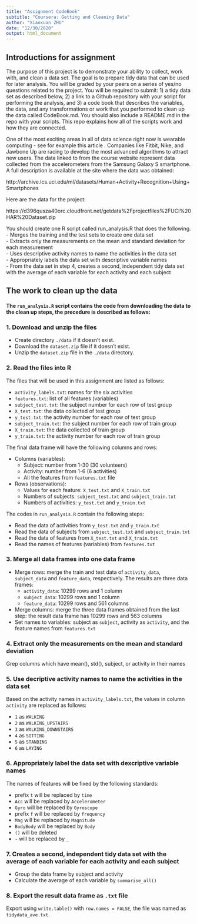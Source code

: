 ```yaml
---
title: "Assignment CodeBook"
subtitle: "Coursera: Getting and Cleaning Data"
author: "Xiaoxuan ZHU"
date: "12/30/2020"
output: html_document
---
```


## Introductions for assignment

The purpose of this project is to demonstrate your ability to collect, work with, and clean a data set. The goal is to prepare tidy data that can be used for later analysis. You will be graded by your peers on a series of yes/no questions related to the project. You will be required to submit: 1) a tidy data set as described below, 2) a link to a Github repository with your script for performing the analysis, and 3) a code book that describes the variables, the data, and any transformations or work that you performed to clean up the data called CodeBook.md. You should also include a README.md in the repo with your scripts. This repo explains how all of the scripts work and how they are connected.

One of the most exciting areas in all of data science right now is wearable computing - see for example this article . Companies like Fitbit, Nike, and Jawbone Up are racing to develop the most advanced algorithms to attract new users. The data linked to from the course website represent data collected from the accelerometers from the Samsung Galaxy S smartphone. A full description is available at the site where the data was obtained:

http://archive.ics.uci.edu/ml/datasets/Human+Activity+Recognition+Using+Smartphones

Here are the data for the project:

https://d396qusza40orc.cloudfront.net/getdata%2Fprojectfiles%2FUCI%20HAR%20Dataset.zip

You should create one R script called run_analysis.R that does the following.  
- Merges the training and the test sets to create one data set  
- Extracts only the measurements on the mean and standard deviation for each measurement  
- Uses descriptive activity names to name the activities in the data set  
- Appropriately labels the data set with descriptive variable names  
- From the data set in step 4, creates a second, independent tidy data set with the average of each variable for each activity and each subject  

## The work to clean up the data  

#### The `run_analysis.R` script contains the code from downloading the data to the clean up steps, the precedure is described as follows:

### 1. Download and unzip the files

- Create directory `./data` if it doesn't exist.
- Download the `dataset.zip` file if it doesn't exist.
- Unzip the `dataset.zip` file in the `./data` directory.

### 2. Read the files into R

The files that will be used in this assignment are listed as follows:  

- `activity_labels.txt`: names for the six activities  
- `features.txt`: list of all features (variables)  
- `subject_test.txt`: the subject number for each row of test group  
- `X_test.txt`: the data collected of test group  
- `y_test.txt`: the activity number for each row of test group  
- `subject_train.txt`: the subject number for each row of train group  
- `X_train.txt`: the data collected of train group  
- `y_train.txt`: the activity number for each row of train group  

The final data frame will have the following columns and rows:  

- Columns (variables):  
  - Subject: number from 1-30 (30 volunteers)  
  - Activity: number from 1-6 (6 activities)  
  - All the features from `features.txt` file  
- Rows (observations):  
  - Values for each feature: `X_test.txt` and `X_train.txt`  
  - Numbers of subjects: `subject_test.txt` and `subject_train.txt`  
  - Numbers of activities: `y_test.txt` and `y_train.txt`  

The codes in `run_analysis.R` contain the following steps:  

- Read the data of activities from `y_test.txt` and `y_train.txt`  
- Read the data of subjects from `subject_test.txt` and `subject_train.txt`  
- Read the data of features from `X_test.txt` and `X_train.txt`  
- Read the names of features (variables) from `features.txt`  

### 3. Merge all data frames into one data frame

- Merge rows: merge the train and test data of `activity_data`, `subject_data` and `feature_data`, respectively. The results are three data frames:  
  - `activity_data`: 10299 rows and 1 column  
  - `subject_data`: 10299 rows and 1 column  
  - `feature_data`: 10299 rows and 561 columns  
- Merge columns: merge the three data frames obtained from the last step: the result data frame has 10299 rows and 563 columns  
- Set names to variables: subject as `subject`, activity as `activity`, and the feature names from `features.txt`  

### 4. Extract only the measurements on the mean and standard deviation

Grep columns which have mean(), std(), subject, or activity in their names  

### 5. Use decriptive activity names to name the activities in the data set

Based on the activity names in `activity_labels.txt`, the values in column `activity` are replaced as follows:  

- `1` as `WALKING`   
- `2` as `WALKING_UPSTAIRS`  
- `3` as `WALKING_DOWNSTAIRS`  
- `4` as `SITTING`  
- `5` as `STANDING`  
- `6` as `LAYING`  

### 6. Appropriately label the data set with dexcriptive variable names  

The names of features will be fixed by the following standards:  

- prefix `t` will be replaced by `time`  
- `Acc` will be replaced by `Accelerometer` 
- `Gyro` will be replaced by `Gyroscope`  
- prefix `f` will be replaced by `frequency`  
- `Mag` will be replaced by `Magnitude`  
- `BodyBody` will be replaced by `Body`  
- `()` will be deleted  
- `-` will be replaced by `_`  

### 7. Creates a second, independent tidy data set with the average of each variable for each activity and each subject

- Group the data frame by subject and activity  
- Calculate the average of each variable by `summarise_all()`  

### 8. Export the result data frame as `.txt` file

Export using `write.table()` with `row.names = FALSE`, the file was named as `tidydata_ave.txt`.

